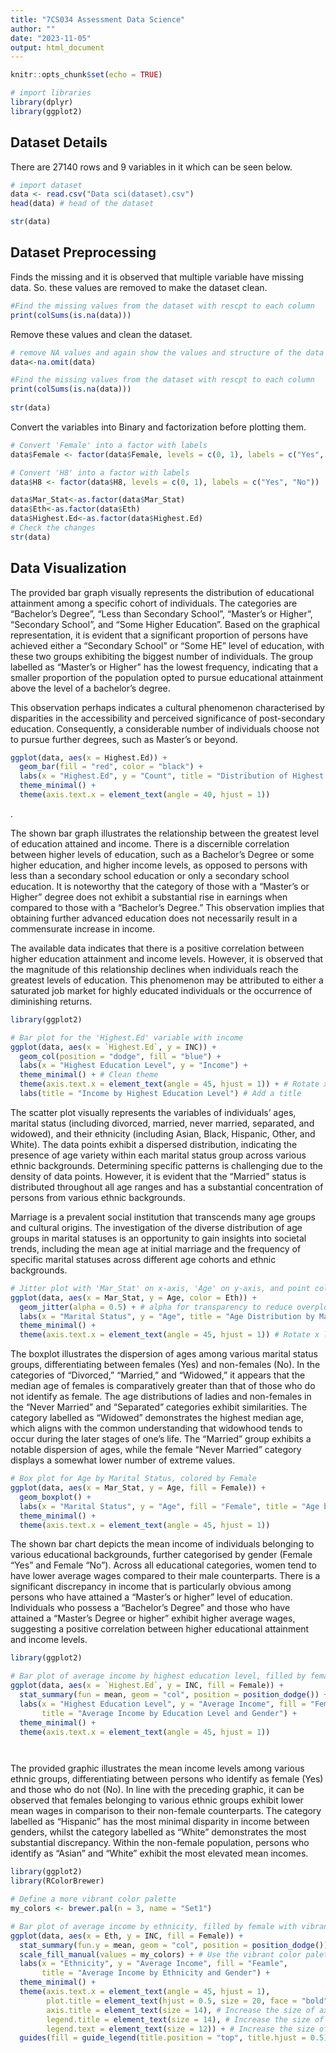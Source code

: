 ---
title: "7CS034 Assessment Data Science"
author: ""
date: "2023-11-05"
output: html_document
---

```{r setup, include=FALSE}
knitr::opts_chunk$set(echo = TRUE)
```

```{r}
# import libraries
library(dplyr)
library(ggplot2)

```

## Dataset Details

There are 27140 rows and 9 variables in it which can be seen below.

```{r}

# import dataset
data <- read.csv("Data sci(dataset).csv")
head(data) # head of the dataset

str(data)

```

## Dataset Preprocessing

Finds the missing and it is observed that multiple variable have missing data. So. these values are removed to make the dataset clean.


```{r}

#Find the missing values from the dataset with rescpt to each column
print(colSums(is.na(data)))

```
Remove these values and clean the dataset. 


```{r}

# remove NA values and again show the values and structure of the data
data<-na.omit(data)

#Find the missing values from the dataset with rescpt to each column
print(colSums(is.na(data)))
              
str(data)

```
 Convert the variables into Binary and factorization before plotting them. 


```{r}

# Convert 'Female' into a factor with labels
data$Female <- factor(data$Female, levels = c(0, 1), labels = c("Yes", "No"))

# Convert 'H8' into a factor with labels
data$H8 <- factor(data$H8, levels = c(0, 1), labels = c("Yes", "No"))

data$Mar_Stat<-as.factor(data$Mar_Stat)
data$Eth<-as.factor(data$Eth)
data$Highest.Ed<-as.factor(data$Highest.Ed)
# Check the changes
str(data)

```
## Data Visualization

The provided bar graph visually represents the distribution of educational attainment among a specific cohort of individuals. The categories are "Bachelor's Degree", "Less than Secondary School", "Master's or Higher", "Secondary School", and "Some Higher Education". Based on the graphical representation, it is evident that a significant proportion of persons have achieved either a "Secondary School" or "Some HE" level of education, with these two groups exhibiting the biggest number of individuals. The group labelled as "Master's or Higher" has the lowest frequency, indicating that a smaller proportion of the population opted to pursue educational attainment above the level of a bachelor's degree.


This observation perhaps indicates a cultural phenomenon characterised by disparities in the accessibility and perceived significance of post-secondary education. Consequently, a considerable number of individuals choose not to pursue further degrees, such as Master's or beyond.


```{r}

ggplot(data, aes(x = Highest.Ed)) +
  geom_bar(fill = "red", color = "black") +
  labs(x = "Highest.Ed", y = "Count", title = "Distribution of Highest level of Education") +
  theme_minimal() +
  theme(axis.text.x = element_text(angle = 40, hjust = 1))

```
.

The shown bar graph illustrates the relationship between the greatest level of education attained and income. There is a discernible correlation between higher levels of education, such as a Bachelor's Degree or some higher education, and higher income levels, as opposed to persons with less than a secondary school education or only a secondary school education. It is noteworthy that the category of those with a "Master's or Higher" degree does not exhibit a substantial rise in earnings when compared to those with a "Bachelor's Degree." This observation implies that obtaining further advanced education does not necessarily result in a commensurate increase in income.


The available data indicates that there is a positive correlation between higher education attainment and income levels. However, it is observed that the magnitude of this relationship declines when individuals reach the greatest levels of education. This phenomenon may be attributed to either a saturated job market for highly educated individuals or the occurrence of diminishing returns.

```{r}
library(ggplot2)

# Bar plot for the 'Highest.Ed' variable with income
ggplot(data, aes(x = `Highest.Ed`, y = INC)) +
  geom_col(position = "dodge", fill = "blue") + 
  labs(x = "Highest Education Level", y = "Income") + 
  theme_minimal() + # Clean theme
  theme(axis.text.x = element_text(angle = 45, hjust = 1)) + # Rotate x labels for readability
  labs(title = "Income by Highest Education Level") # Add a title

```

The scatter plot visually represents the variables of individuals' ages, marital status (including divorced, married, never married, separated, and widowed), and their ethnicity (including Asian, Black, Hispanic, Other, and White). The data points exhibit a dispersed distribution, indicating the presence of age variety within each marital status group across various ethnic backgrounds. Determining specific patterns is challenging due to the density of data points. However, it is evident that the "Married" status is distributed throughout all age ranges and has a substantial concentration of persons from various ethnic backgrounds.


Marriage is a prevalent social institution that transcends many age groups and cultural origins. The investigation of the diverse distribution of age groups in marital statuses is an opportunity to gain insights into societal trends, including the mean age at initial marriage and the frequency of specific marital statuses across different age cohorts and ethnic backgrounds.

```{r}

# Jitter plot with 'Mar_Stat' on x-axis, 'Age' on y-axis, and point color by 'Eth'
ggplot(data, aes(x = Mar_Stat, y = Age, color = Eth)) +
  geom_jitter(alpha = 0.5) + # alpha for transparency to reduce overplotting
  labs(x = "Marital Status", y = "Age", title = "Age Distribution by Marital Status and Ethnicity") +
  theme_minimal() +
  theme(axis.text.x = element_text(angle = 45, hjust = 1)) # Rotate x labels for readability


```

The boxplot illustrates the dispersion of ages among various marital status groups, differentiating between females (Yes) and non-females (No).
In the categories of "Divorced," "Married," and "Widowed," it appears that the median age of females is comparatively greater than that of those who do not identify as female.
The age distributions of ladies and non-females in the "Never Married" and "Separated" categories exhibit similarities.
The category labelled as "Widowed" demonstrates the highest median age, which aligns with the common understanding that widowhood tends to occur during the later stages of one's life.
The "Married" group exhibits a notable dispersion of ages, while the female "Never Married" category displays a somewhat lower number of extreme values.


```{r}


# Box plot for Age by Marital Status, colored by Female
ggplot(data, aes(x = Mar_Stat, y = Age, fill = Female)) +
  geom_boxplot() +
  labs(x = "Marital Status", y = "Age", fill = "Female", title = "Age by Marital Status and Gender") +
  theme_minimal() +
  theme(axis.text.x = element_text(angle = 45, hjust = 1))


```


The shown bar chart depicts the mean income of individuals belonging to various educational backgrounds, further categorised by gender (Female "Yes" and Female "No").
Across all educational categories, women tend to have lower average wages compared to their male counterparts.
There is a significant discrepancy in income that is particularly obvious among persons who have attained a "Master's or higher" level of education.
Individuals who possess a "Bachelor's Degree" and those who have attained a "Master's Degree or higher" exhibit higher average wages, suggesting a positive correlation between higher educational attainment and income levels.

```{r}
library(ggplot2)

# Bar plot of average income by highest education level, filled by female
ggplot(data, aes(x = `Highest.Ed`, y = INC, fill = Female)) +
  stat_summary(fun = mean, geom = "col", position = position_dodge()) +
  labs(x = "Highest Education Level", y = "Average Income", fill = "Female", 
       title = "Average Income by Education Level and Gender") +
  theme_minimal() +
  theme(axis.text.x = element_text(angle = 45, hjust = 1))




```

The provided graphic illustrates the mean income levels among various ethnic groups, differentiating between persons who identify as female (Yes) and those who do not (No).
In line with the preceding graphic, it can be observed that females belonging to various ethnic groups exhibit lower mean wages in comparison to their non-female counterparts.
The category labelled as "Hispanic" has the most minimal disparity in income between genders, whilst the category labelled as "White" demonstrates the most substantial discrepancy.
Within the non-female population, persons who identify as "Asian" and "White" exhibit the most elevated mean incomes.


```{r}

library(ggplot2)
library(RColorBrewer)

# Define a more vibrant color palette
my_colors <- brewer.pal(n = 3, name = "Set1")

# Bar plot of average income by ethnicity, filled by female with vibrant colors
ggplot(data, aes(x = Eth, y = INC, fill = Female)) +
  stat_summary(fun.y = mean, geom = "col", position = position_dodge()) +
  scale_fill_manual(values = my_colors) + # Use the vibrant color palette
  labs(x = "Ethnicity", y = "Average Income", fill = "Feamle",
       title = "Average Income by Ethnicity and Gender") +
  theme_minimal() +
  theme(axis.text.x = element_text(angle = 45, hjust = 1),
        plot.title = element_text(hjust = 0.5, size = 20, face = "bold"), # Center the title and make it bold
        axis.title = element_text(size = 14), # Increase the size of axis titles
        legend.title = element_text(size = 14), # Increase the size of legend title
        legend.text = element_text(size = 12)) + # Increase the size of legend text
  guides(fill = guide_legend(title.position = "top", title.hjust = 0.5)) # Adjust legend position


```





